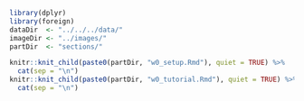```{r, include = FALSE}
library(dplyr)
library(foreign)
dataDir  <- "../../../data/"
imageDir <- "../images/"
partDir  <- "sections/"
```

<!--
\Sexpr{knit_child("w0_setup.Rmd", quiet = TRUE) %>% cat(sep = "\n")}
\Sepxr{knit_child("w0_basics.Rmd", quiet = TRUE) %>% cat(sep = "\n")}
\Sexpr{knit_child("w0_tutorial.Rmd", quiet = TRUE) %>% cat(sep = "\n")}
-->

```{r, echo = FALSE, message = FALSE, warning = FALSE, results = "asis"}
knitr::knit_child(paste0(partDir, "w0_setup.Rmd"), quiet = TRUE) %>% 
  cat(sep = "\n")
knitr::knit_child(paste0(partDir, "w0_tutorial.Rmd"), quiet = TRUE) %>% 
  cat(sep = "\n")
```
